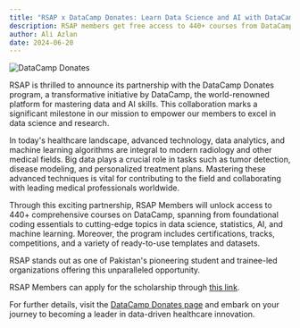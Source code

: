 ```yaml
---
title: "RSAP x DataCamp Donates: Learn Data Science and AI with DataCamp"
description: RSAP members get free access to 440+ courses from DataCamp.
author: Ali Azlan
date: 2024-06-20
---
```


![DataCamp Donates](https://www.rsap.pk/images/news/dc.jpg)

RSAP is thrilled to announce its partnership with the DataCamp Donates program, a transformative initiative by DataCamp, the world-renowned platform for mastering data and AI skills. This collaboration marks a significant milestone in our mission to empower our members to excel in data science and research.

In today's healthcare landscape, advanced technology, data analytics, and machine learning algorithms are integral to modern radiology and other medical fields. Big data plays a crucial role in tasks such as tumor detection, disease modeling, and personalized treatment plans. Mastering these advanced techniques is vital for contributing to the field and collaborating with leading medical professionals worldwide.

Through this exciting partnership, RSAP Members will unlock access to 440+ comprehensive courses on DataCamp, spanning from foundational coding essentials to cutting-edge topics in data science, statistics, AI, and machine learning. Moreover, the program includes certifications, tracks, competitions, and a variety of ready-to-use templates and datasets.

RSAP stands out as one of Pakistan's pioneering student and trainee-led organizations offering this unparalleled opportunity.

RSAP Members can apply for the scholarship through <a href="/datacamp">this link</a>.

For further details, visit the <a href="https://www.datacamp.com/donates" target="_blank">DataCamp Donates page</a> and embark on your journey to becoming a leader in data-driven healthcare innovation.
